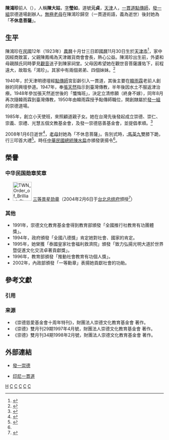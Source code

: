 {{primarysources|time=2009-07-28}}
{{Infobox Biography
| subject_name   = 陳鴻珍
| image_name     = Chen Hong Zhen.jpg
| image_size     = 250px
| image_caption  = 陳鴻珍
| date_of_birth  = 1923年11月30日
| place_of_birth = {{ROC-1912|直隸省}}[[天津縣|天津縣]]（今[[天津市|天津市]]）
| date_of_death  = {{death date and age|2008|1|6|1923|11|30}}
| place_of_death = {{TWN}}[[南投縣|南投縣]][[草屯鎮|草屯鎮]]
| resting_place  = {{TWN}}[[臺中市|臺中市]][[霧峰區|霧峰區]]金陵山崇德園
| nationality    = {{ROC}}
| occupation     = 台灣[[一貫道|一貫道]]前人[[點傳師|點傳師]]
}}
{{I-kuan Tao}}
'''陳鴻珍'''前人（{{bd|1923年|11月30日|2008年|1月6日|catIdx=Chen}}），人稱'''陳大姑'''，[[表字|字]]'''瑩如'''，道號'''元貞'''，[[天津市|天津]]人，[[一貫道|一貫道]][[點傳師|點傳師]]，[[發一組|發一組]]崇德道場創辦人。[[無極老母|無極老母]]在陳鴻珍歸空（一貫道術語，義為逝世）後封她為「'''不休息菩薩'''」。

== 生平 ==
陳鴻珍在[[民國紀年|民國]]12年（1923年）[[農曆|農曆]]十月廿三日即[[國曆|國曆]]11月30日生於[[天津市_(中華民國)|天津市]]<ref>{{Cite web|url=https://fycdjt.weebly.com/2106920154-1998120241246873376934217.html|title=不休息菩薩　陳鴻珍前人德範|accessdate=2018-08-20|publisher=[[發一崇德|發一崇德]]臺中正騰道場|language=zh-tw|archiveurl=https://web.archive.org/web/20180820082823/https://fycdjt.weebly.com/2106920154-1998120241246873376934217.html|archivedate=2018-08-20|dead-url=no}}</ref>，家中因經商致富，父親陳鳳鳴為天津雜貨商會會長，熱心公益。陳鴻珍出生前，外婆和母親顏氏同時夢見[[觀世音菩薩|觀音]]送子到陳家祠堂。父母因希望她在觀世音菩薩護佑下，前程遠大，故取名「鴻珍」。其家中有兩個弟弟、四個妹妹。<ref>{{Cite web|url=http://www.iktcds.edu.tw/Chong-De-School/img/research/201508-04-%E7%99%BC%E4%B8%80%E6%8E%A2%E6%BA%90--%E5%A4%A9%E6%B4%A5%E4%B8%80%E8%B2%AB%E9%81%93%E3%80%8C%E5%90%8C%E8%88%88%E5%A3%87%E3%80%8D%E7%A0%94%E7%A9%B6.pdf|title=發一探源──天津一貫道「同興壇」研究|accessdate=2018-08-20|author=林榮澤|date=|publisher=|language=zh-tw|archiveurl=https://web.archive.org/web/20180820085622/http://www.iktcds.edu.tw/Chong-De-School/img/research/201508-04-%E7%99%BC%E4%B8%80%E6%8E%A2%E6%BA%90--%E5%A4%A9%E6%B4%A5%E4%B8%80%E8%B2%AB%E9%81%93%E3%80%8C%E5%90%8C%E8%88%88%E5%A3%87%E3%80%8D%E7%A0%94%E7%A9%B6.pdf|archivedate=2018-08-20|dead-url=no|type=pdf}}</ref>

1940年，於天津明德壇經[[點傳師|點傳師]]宮彭齡引入一貫道，其後主要在[[韓雨霖|韓雨霖]]老前人創辦的同興壇參道。1947年，奉[[張天然|張天然]]指示到臺灣傳教，半年後因水土不服返津治療。1948年參加張天然逝世後的「懺悔班」，決定立清修願（終身不嫁），同年8月再次隨韓雨霖到臺灣傳教，1950年由韓雨霖授予點傳師職位，開創隸屬於[[發一組|發一組]]的崇德道場。

1985年，創立小天使班，來照顧道親子女。她在台灣先後發起成立崇德、崇仁、崇義、崇禮、光慧五個文教基金會，及發一崇德慈善基金會，並提倡孝順。<ref>{{cite book|title=發一崇德青少年界小天使進修班87學年度教學手冊|publisher=財團法人崇德文化教育基金會}}</ref>


2008年1月6日逝世<ref>{{Cite web|url=http://www.iktcds.edu.tw/Chong-De-School/FaYi-ChongDe.htm|title=不休息菩薩陳鴻珍前人德範|accessdate=2018-08-20|author=發一崇德道場道務中心文書組|date=|publisher=崇德學院|language=zh-tw|archiveurl=https://web.archive.org/web/20180820083401/http://www.iktcds.edu.tw/Chong-De-School/FaYi-ChongDe.htm|archivedate=2018-08-20|dead-url=no}}</ref>，[[明明上帝|老母]]封她為「不休息菩薩」。告別式時，[[:馬英九|:馬英九]]雙膝下跪，行三叩首大禮<ref name=":0">{{Cite news|url=https://tw.appledaily.com/sports/daily/20080128/30212720|title=馬跪拜大禮祭陳大姑|author=|date=|work=|accessdate=|archive-date=2020-03-25|archive-url=https://web.archive.org/web/20200325024938/https://tw.appledaily.com/sports/daily/20080128/30212720|dead-url=no}}</ref>。時任[[中華民國總統|中華民國總統]][[陳水扁|陳水扁]]亦頒發褒揚令<ref name=":0" />。
{{Quote|text=財團法人崇德文化教育基金會董事長、一貫道世界總會副理事長陳鴻珍，賦性貞毅，才秀明達。早歲勤力修持，來臺開荒闡教，弗避艱遠，卓然有成。平居樂道好古，心存康濟惠眾，擔任崇德文化教育基金會、埔里光明仁愛之家及西螺信義育幼院等公益團體董事長，提倡倫理道德，致力照護弱勢族群；促進宗教交流，拓展海外弘法志業，仁德善行，博施群生。曾獲頒全國好人好事八德獎、教育部推行社會教育有功個人獎、內政部社會服務獎章、泰國皇室社會福利獎章暨三等景星勳章等殊榮，績望昭彰，群倫共仰。綜其生平，厚澤溥民一甲子，弘道淑世六十年，修己安人，貽範永嘉。茲聞溘逝，軫悼良深，應予明令褒揚，以示政府篤念馨賢之至意。|sign=[[陳水扁|陳水扁]]|source=總統令（華總二榮字第09710004161號）}}

==榮譽==
===中华民国勋章奖章===
* [[File:TWN_Order_of_Brilliant_Star_3Class_BAR.svg|60px]] [[景星勋章|三等景星勋章]]（2004年2月6日于[[台北市|台北]][[总统府_(台湾)|总统府]]颁授<ref>{{cite web |url=https://www.president.gov.tw/NEWS/8284 |title=總統頒授「三等景星勳章」給財團法人崇德文教基金會董事長陳鴻珍女士 |publisher=中华民国总统府 |date=2004-02-06 |accessdate=2021-08-29 |archive-date=2021-08-29 |archive-url=https://web.archive.org/web/20210829043031/https://www.president.gov.tw/NEWS/8284 |dead-url=no }}</ref>）

===其他===
*1991年，崇德文化教育基金會得到教育部頒發「全國推行社教育有功團體獎」。
*1994年，政府頒發「全國八德獎」肯定她對社會、國家的肯定。
*1995年，她榮獲「泰國皇家社會福利救濟院」頒發「致力弘揚光明大道於世界暨促進文化交流卓著貢獻獎」。
*1996年，教育部頒發「推動社會教育有功個人獎」。
*2002年，內政部頒發「一等勳章」表揚她貢獻社會的功勛。

== 參考文獻 ==
=== 引用 ===
{{Reflist|30em}}

=== 来源 ===
* 《崇德慈愛基金會十周年特刊》，財團法人崇德文化教育基金會 著作。
* 《崇德》雙月刊29期1997年4月號，財團法人崇德文化教育基金會 著作。
* 《崇德》雙月刊34期1998年2月號，財團法人崇德文化教育基金會 著作。

==外部連結==
*{{zh-tw}}[http://www.fycd.org/ 發一崇德] {{Wayback|url=http://www.fycd.org/ |date=20181004204134 }}
*[https://web.archive.org/web/20120331210742/http://www.ikuantao.mobi/ 印尼一貫道]

[[Category:陈姓|H]]
[[Category:女性聖職者|C]]
[[Category:天津人|C]]
[[Category:台灣戰後天津移民|C]]
[[Category:一貫道人物|C]]
[[Category:獲頒授景星勳章者|C]]